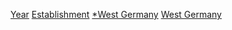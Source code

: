 [[Category:西德建立|Year]]
[[Category:各年西德|Establishment]]
[[Category:各年德國建立|*West Germany]]
[[Category:各国各年建立|West Germany]]